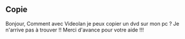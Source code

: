 == Copie ==

Bonjour,
Comment avec Videolan je peux copier un dvd sur mon pc ?
Je n'arrive pas à trouver !!
Merci d'avance pour votre aide !!!